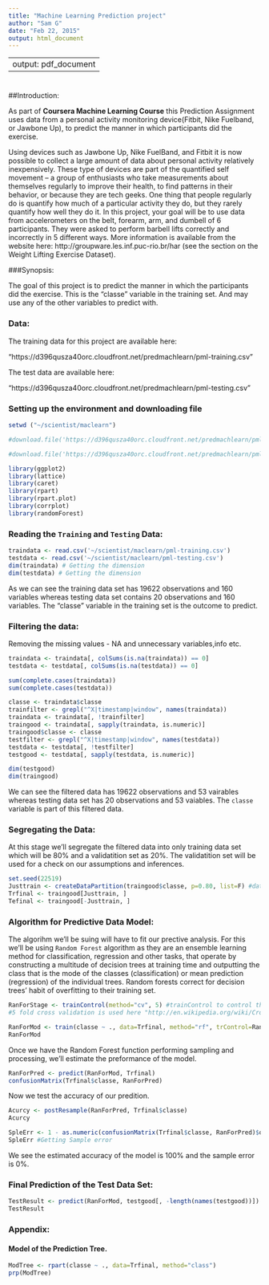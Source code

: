 ```yaml
---
title: "Machine Learning Prediction project"
author: "Sam G"
date: "Feb 22, 2015"
output: html_document
---
```


---
output: pdf_document
---
#

##Introduction:

As part of **Coursera Machine Learning Course** this Prediction Assignment uses data from a personal activity monitoring device(Fitbit, Nike Fuelband, or Jawbone Up), to predict the manner in which participants did the exercise.

Using devices such as Jawbone Up, Nike FuelBand, and Fitbit it is now possible to collect a large amount of data about personal activity relatively inexpensively. These type of devices are part of the quantified self movement – a group of enthusiasts who take measurements about themselves regularly to improve their health, to find patterns in their behavior, or because they are tech geeks. One thing that people regularly do is quantify how much of a particular activity they do, but they rarely quantify how well they do it. In this project, your goal will be to use data from accelerometers on the belt, forearm, arm, and dumbell of 6 participants. They were asked to perform barbell lifts correctly and incorrectly in 5 different ways. More information is available from the website here: http://groupware.les.inf.puc-rio.br/har (see the section on the Weight Lifting Exercise Dataset). 

###Synopsis:

The goal of this project is to predict the manner in which the participants did the exercise. This is the "classe" variable in the training set. And may use any of the other variables to predict with.

### Data:

The training data for this project are available here: 

"https://d396qusza40orc.cloudfront.net/predmachlearn/pml-training.csv"

The test data are available here: 

"https://d396qusza40orc.cloudfront.net/predmachlearn/pml-testing.csv"

### Setting up the environment and downloading file

```r
setwd ("~/scientist/maclearn")

#download.file('https://d396qusza40orc.cloudfront.net/predmachlearn/pml-training.csv', method= 'curl', 'pml-training.csv') 

#download.file('https://d396qusza40orc.cloudfront.net/predmachlearn/pml-testing.csv', method= 'curl', 'pml-testing.csv') 

library(ggplot2)
library(lattice)
library(caret)
library(rpart)
library(rpart.plot)
library(corrplot)
library(randomForest)
```

### Reading the `Training` and `Testing` Data:


```r

traindata <- read.csv('~/scientist/maclearn/pml-training.csv')
testdata <- read.csv('~/scientist/maclearn/pml-testing.csv')
dim(traindata) # Getting the dimension 
dim(testdata) # Getting the dimension 
```

As we can see the training data set has 19622 observations and 160 variables whereas testing data set contains 20 observations and 160 variables. The "classe" variable in the training set is the outcome to predict. 

### Filtering the data:

Removing the missing values - NA and unnecessary variables,info etc.

```r

traindata <- traindata[, colSums(is.na(traindata)) == 0] 
testdata <- testdata[, colSums(is.na(testdata)) == 0] 

sum(complete.cases(traindata))
sum(complete.cases(testdata))

classe <- traindata$classe
trainfilter <- grepl("^X|timestamp|window", names(traindata))
traindata <- traindata[, !trainfilter]
traingood <- traindata[, sapply(traindata, is.numeric)]
traingood$classe <- classe
testfilter <- grepl("^X|timestamp|window", names(testdata))
testdata <- testdata[, !testfilter]
testgood <- testdata[, sapply(testdata, is.numeric)]

```

```r
dim(testgood)
dim(traingood)
```

We can see the filtered data has 19622 observations and 53 vairables whereas testing data set has 20 observations and 53 vaiables. The `classe` variable is part of this filtered data.

### Segregating the Data:

At this stage we'll segregate the filtered data into only training data set which will be 80% and a validatition set as 20%. The validatition set will be used for a check on our assumptions and inferences.

```r
set.seed(22519) 
Justtrain <- createDataPartition(traingood$classe, p=0.80, list=F) #data splitting function of "caret"
Trfinal <- traingood[Justtrain, ]
Tefinal <- traingood[-Justtrain, ]

```


### Algorithm for Predictive Data Model:

The algorihm we'll be suing will have to fit our prective analysis. For this we'll be using `Random Forest` algorithm as they are an ensemble learning method for classification, regression and other tasks, that operate by constructing a multitude of decision trees at training time and outputting the class that is the mode of the classes (classification) or mean prediction (regression) of the individual trees. Random forests correct for decision trees' habit of overfitting to their training set.

```r
RanForStage <- trainControl(method="cv", 5) #trainControl to control the computational nuances of the train function 
#5 fold cross validation is used here "http://en.wikipedia.org/wiki/Cross-validation_%28statistics%29"

RanForMod <- train(classe ~ ., data=Trfinal, method="rf", trControl=RanForStage, ntree=250)
RanForMod

```

Once we have the Random Forest function performing sampling and processing, we'll estimate the preformance of the model.

```r
RanForPred <- predict(RanForMod, Trfinal)
confusionMatrix(Trfinal$classe, RanForPred)

```

Now we test the accuracy of our predition.

```r

Acurcy <- postResample(RanForPred, Trfinal$classe)
Acurcy
```


```r
SpleErr <- 1 - as.numeric(confusionMatrix(Trfinal$classe, RanForPred)$overall[1])
SpleErr #Getting Sample error

```


We see the estimated accuracy of the model is 100% and the sample error is 0%.

### Final Prediction of the Test Data Set:

```r

TestResult <- predict(RanForMod, testgood[, -length(names(testgood))])
TestResult

```

### Appendix:

#### Model of the Prediction Tree.
```r
ModTree <- rpart(classe ~ ., data=Trfinal, method="class")
prp(ModTree)

```

